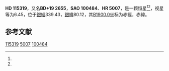 {{Starbox begin
| name = HD 115319
}}
{{Starbox observe
| epoch = [[J2000.0|J2000.0]]
| constell = {{星座名待查}}<ref name=SIMBAD>{{cite web
 | url=http://simbad.u-strasbg.fr/simbad/sim-id?Ident=HR+5007
 | title=Pulsating variable Star
 | publisher=Centre de Données astronomiques de Strasbourg
 | work=SIMBAD
 | accessdate=2012-07-13
 | archive-date=2020-08-08
 | archive-url=https://web.archive.org/web/20200808021217/http://simbad.u-strasbg.fr/simbad/sim-id?Ident=HR+5007
 | dead-url=no
 }}</ref><ref name=DATA>{{cite web
 | url=http://vizier.u-strasbg.fr/viz-bin/VizieR-5?-out.add=.&-source=5050&-corr=PK=HR&-out.max=9999&HR=5007
 | title=VizieR Detailed Page
 | accessdate=2012-07-13
 | archive-date=2020-08-08
 | archive-url=https://web.archive.org/web/20200808021228/http://vizier.u-strasbg.fr/viz-bin/VizieR-5?-out.add=.&-source=5050&-corr=PK%3DHR&-out.max=9999&HR=5007
 | dead-url=no
 }}</ref>
| 星官 = 
| ra = {{RA|13|16|14.3}}<ref name=SIMBAD /><ref name=DATA />
| dec = {{DEC|+19|3|6}}<ref name=SIMBAD /><ref name=DATA />
| appmag_v = 6.45<ref name=SIMBAD /><ref name=DATA />
}}
{{Starbox character
| class = G8III<ref name=SIMBAD /><ref name=DATA />
| b-v = 0.98<ref name=SIMBAD /><ref name=DATA />
| u-b = 0.75<ref name=SIMBAD /><ref name=DATA />
| r-i = <ref name=SIMBAD /><ref name=DATA />
| variable = 
}}
{{Starbox astrometry
| radial_v = 0.75
| prop_mo_ra = -45
| parallax = 
| p_error = 
}}
{{Starbox catalog
| names =BD+19 2655，[[SAO星表|SAO]] 100484，[[HD星表|HD]] 115319，[[HR星表|HR]] 5007}}
{{Starbox reference |Simbad=HR+5007}}
{{Starbox end}}

'''HD 115319'''，又名'''BD+19 2655'''，'''SAO 100484'''、'''HR 5007'''，是一颗恒星<ref name=SIMBAD /><ref name=DATA />，视星等为6.45，位于[[銀道座標系|銀經]]339.43，[[銀道座標系|銀緯]]80.12，其[[B1900.0|B1900.0]]坐标为赤經{{RA|13|11|22.4}}，赤緯{{DEC|+19|80.12|47}}。

== 参考文献 ==
{{reflist}}

{{star-stub}}

[[Category:HD和HDE天體|115319]]
[[Category:HR天體|5007]]
[[Category:SAO天體|100484]]